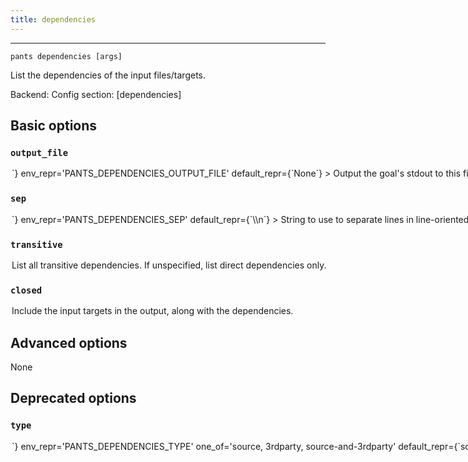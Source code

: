 ```yaml
---
title: dependencies
---
```



---

```
pants dependencies [args]
```

List the dependencies of the input files/targets.

Backend: <span className="color--primary"></span>
Config section: <span className="color--primary">[dependencies]</span>

<span className={styles.options}>

## Basic options


### `output_file`

<Option
  cli_repr={`--dependencies-output-file=<path>`}
  env_repr='PANTS_DEPENDENCIES_OUTPUT_FILE'
  default_repr={`None`}
>

Output the goal&#x27;s stdout to this file. If unspecified, outputs to stdout.

</Option>

### `sep`

<Option
  cli_repr={`--dependencies-sep=<separator>`}
  env_repr='PANTS_DEPENDENCIES_SEP'
  default_repr={`\\n`}
>

String to use to separate lines in line-oriented output.

</Option>

### `transitive`

<Option
  cli_repr={`--[no-]dependencies-transitive`}
  env_repr='PANTS_DEPENDENCIES_TRANSITIVE'
  default_repr={`False`}
>

List all transitive dependencies. If unspecified, list direct dependencies only.

</Option>

### `closed`

<Option
  cli_repr={`--[no-]dependencies-closed`}
  env_repr='PANTS_DEPENDENCIES_CLOSED'
  default_repr={`False`}
>

Include the input targets in the output, along with the dependencies.

</Option>

## Advanced options

None

## Deprecated options


### `type`

<Option
  cli_repr={`--dependencies-type=<DependencyType>`}
  env_repr='PANTS_DEPENDENCIES_TYPE'
  one_of='source, 3rdparty, source-and-3rdparty'
  default_repr={`source`}
  removal_version='2.9.0.dev0'
  removal_hint={'This option is misleading and not very useful. In the future there will be a more robust way of querying and filtering dependencies.<br />Meanwhile you can get the list of requirement strings for a set of targets using something like<br /><br />./pants dependencies :: \<br />| xargs ./pants filter --target-type=python_requirement \<br />| xargs ./pants peek | jq -r \'.[]["requirements"][]\'<br />'}
>

Which types of dependencies to list, where `source` means source code dependencies and `3rdparty` means third-party requirement strings.

</Option>


</span>